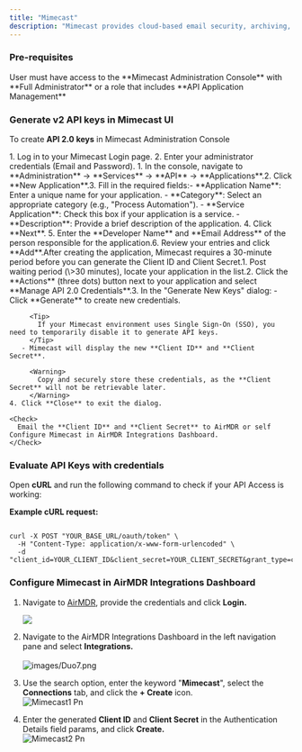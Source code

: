 ```yaml
---
title: "Mimecast"
description: "Mimecast provides cloud-based email security, archiving, and continuity services. It is to protect against email-borne threats like phishing, ransomware, impersonation attacks, and data leaks."
---
```


### Pre-requisites

<Tip>
  User must have access to the **Mimecast Administration Console** with **Full Administrator** or a role that includes **API Application Management**
</Tip>

### Generate **v2 API keys in Mimecast UI**

​To create **API 2.0 keys** in Mimecast Administration Console

<Steps>
  <Step title="Log In to the Mimecast Administration Console">
    1. Log in to your Mimecast Login page.
    2. Enter your administrator credentials (Email and Password).
  </Step>
  <Step title="Create a New API application">
    1. In the console, navigate to **Administration** → **Services** → **API** → **Applications**.​
    2. Click **New Application**.​
    3. Fill in the required fields:​
       - **Application Name**: Enter a unique name for your application.
       - **Category**: Select an appropriate category (e.g., "Process Automation").
       - **Service Application**: Check this box if your application is a service.
       - **Description**: Provide a brief description of the application.
    4. Click **Next**.
    5. Enter the **Developer Name** and **Email Address** of the person responsible for the application.​
    6. Review your entries and click **Add**.​
  </Step>
  <Step title="Generate Client ID and Client Secret">
    <Info>
      After creating the application, Mimecast requires a 30-minute period before you can generate the Client ID and Client Secret.​
    </Info>
    1. Post waiting period (\>30 minutes), locate your application in the list.​
    2. Click the **Actions** (three dots) button next to your application and select **Manage API 2.0 Credentials**.​
    3. In the "Generate New Keys" dialog:
       - Click **Generate** to create new credentials.

         <Tip>
           If your Mimecast environment uses Single Sign-On (SSO), you need to temporarily disable it to generate API keys.​
         </Tip>
       - Mimecast will display the new **Client ID** and **Client Secret**.

         <Warning>
           Copy and securely store these credentials, as the **Client Secret** will not be retrievable later.
         </Warning>
    4. Click **Close** to exit the dialog.​

    <Check>
      Email the **Client ID** and **Client Secret** to AirMDR or self Configure Mimecast in AirMDR Integrations Dashboard.
    </Check>
  </Step>
</Steps>

### Evaluate API Keys with credentials

Open **cURL** and run the following command to check if your API Access is working:

**Example cURL request:**

```

curl -X POST "YOUR_BASE_URL/oauth/token" \
  -H "Content-Type: application/x-www-form-urlencoded" \
  -d "client_id=YOUR_CLIENT_ID&client_secret=YOUR_CLIENT_SECRET&grant_type=client_credentials"
```

### Configure Mimecast in AirMDR Integrations Dashboard

1. Navigate to [AirMDR](https://app.airmdr.com/auth/login), provide the credentials and click **Login.**

   ![](/images/Datadog11.png)
2. Navigate to the AirMDR Integrations Dashboard in the left navigation pane and select **Integrations.**\
   \
   ![images/Duo7.png](/images/Duo7.png)
3. Use the search option, enter the keyword "**Mimecast**", select the **Connections** tab, and click the **\+ Create** icon.\
   ![Mimecast1 Pn](/images/Mimecast1.png)
4. Enter the generated **Client ID** and **Client Secret** in the Authentication Details field params, and click **Create.**\
   ![Mimecast2 Pn](/images/Mimecast2.png)